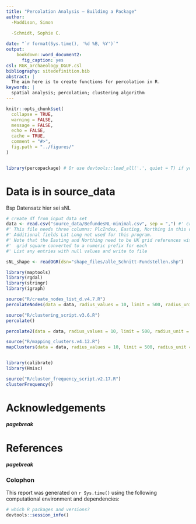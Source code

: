```yaml
---
title: "Percolation Analysis – Building a Package"
author:
  -Maddison, Simon
  
  -Schmidt, Sophie C.

date: "`r format(Sys.time(), '%d %B, %Y')`"
output: 
    bookdown::word_document2:
      fig_caption: yes
csl: RGK_archaeology_DGUF.csl
bibliography: sitedefinition.bib
abstract: |
  The aim here is to create functions for percolation in R.
keywords: |
  spatial analysis; percolation; clustering algorithm
---
```


```r
knitr::opts_chunk$set(
  collapse = TRUE,
  warning = FALSE,
  message = FALSE,
  echo = FALSE,
  cache = TRUE,
  comment = "#>",
  fig.path = "../figures/"
)


library(percopackage) # Or use devtools::load_all('.', quiet = T) if your code is in script files, rather than as functions in the `/R` diretory
```

# Data is in source_data

Bsp Datensatz hier sei sNL

```r

# create df from input data set
data <- read.csv("source_data/BefundesNL-minimal.csv", sep = ",") #' crazy mistakes happen if this is wrong...
#' This file needs three columns: PlcIndex, Easting, Northing in this order.
#' Additional fields Lat Long not used for this program.
#' Note that the Easting and Northing need to be UK grid references with the Alphabetic
#'  grid square converted to a numeric prefix for each
#' List any entries with null values and write to file

sNL_shape <- readOGR(dsn="shape_files/alle_Schnitt-Fundstellen.shp")

library(maptools)
library(rgdal)
library(stringr)
library(igraph)

source("R/create_nodes_list_d.v4.7.R")
percolateNodes(data = data, radius_values = 10, limit = 500, radius_unit = 1)

source("R/clustering_script.v3.6.R")
percolate()

percolate2(data = data, radius_values = 10, limit = 500, radius_unit = 1)

source("R/mapping_clusters.v4.12.R")
mapClusters(data = data, radius_values = 10, limit = 500, radius_unit = 1, upper_radius = 200, lower_radius = 20, step_value = 20, shape = sNL_shape)


library(calibrate)
library(Hmisc)

source("R/cluster_frequency_script.v2.17.R")
clusterFrequency()


```




# Acknowledgements

<!-- The following line inserts a page break when the output is MS Word. For page breaks in PDF, use \newpage on its own line.  -->
##### pagebreak

# References 
<!-- The following line ensures the references appear here for the MS Word or HTML output files, rather than right at the end of the document (this will not work for PDF files):  -->
<div id="refs"></div>

##### pagebreak

### Colophon

This report was generated on `r Sys.time()` using the following computational environment and dependencies: 

```r
# which R packages and versions?
devtools::session_info()
```

